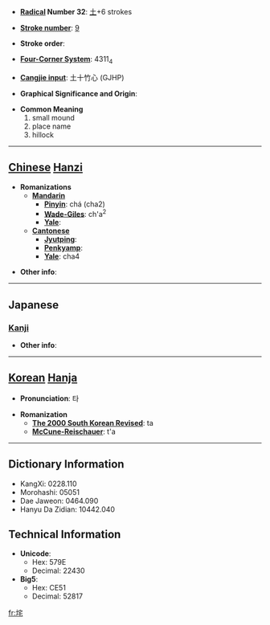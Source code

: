 * '''[[Wiktionary:Chinese radical index| Radical]] Number 32''': [[Wiktionary:Chinese radical index 土|土]]+6 strokes

* '''[[Wiktionary:Chinese total strokes index|Stroke number]]''': [[Wiktionary:Chinese total strokes index 9|9]]

* '''Stroke order''': 

* '''[[Wiktionary:Chinese four corner index|Four-Corner System]]''': 4311<sub>4</sub>

* '''[[Wiktionary:Chinese Cangjie index|Cangjie input]]''': 土十竹心 (GJHP)

* '''Graphical Significance and Origin''': 

* '''Common Meaning'''
*#small mound
*# place name
*# hillock


----

== [[Chinese]] [[Hanzi]] ==

* '''Romanizations'''
** '''[[Mandarin]]'''
*** '''[[Pinyin]]''': chá (cha2)
*** '''[[Wade-Giles]]''': ch'a<sup>2</sup>
*** '''[[Yale]]''': 
** '''[[Cantonese]]'''
*** '''[[Jyutping]]''':
*** '''[[Penkyamp]]''': 
*** '''[[Yale]]''': cha4

* '''Other info''': 

----

==Japanese==
===[[Kanji]]===
{{kanji|on readings=[[た]] (ta), [[だ]] (da)
|kun readings=
}}

* '''Other info''':  

----

== [[Korean]] [[Hanja]] ==

* '''Pronunciation''': 타

* '''Romanization'''
** '''[[The 2000 South Korean Revised Romanization|The 2000 South Korean Revised]]''': ta
** '''[[McCune-Reischauer]]''': t'a

----

== Dictionary Information ==

* KangXi: 0228.110
* Morohashi: 05051
* Dae Jaweon: 0464.090
* Hanyu Da Zidian: 10442.040

== Technical Information ==

* '''Unicode''':
** Hex: 579E
** Decimal: 22430
* '''Big5''':
** Hex: CE51
** Decimal: 52817

[[fr:垞]]
